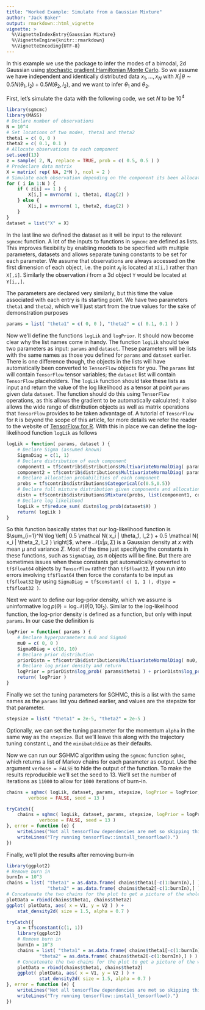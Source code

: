 ```yaml
---
title: "Worked Example: Simulate from a Gaussian Mixture"
author: "Jack Baker"
output: rmarkdown::html_vignette
vignette: >
  %\VignetteIndexEntry{Gaussian Mixture}
  %\VignetteEngine{knitr::rmarkdown}
  %\VignetteEncoding{UTF-8}
---
```


In this example we use the package to infer the modes of a bimodal, 2d Gaussian using [stochastic gradient Hamiltonian Monte Carlo](https://arxiv.org/pdf/1402.4102v2.pdf). So we assume we have independent and identically distributed data $x_1, \dots, x_N$ with $X_i | \theta \sim 0.5 N( \theta_1, I_2 ) + 0.5 N( \theta_2, I_2 )$, and we want to infer $\theta_1$ and $\theta_2$.

First, let's simulate the data with the following code, we set $N$ to be $10^4$
```r
library(sgmcmc)
library(MASS)
# Declare number of observations
N = 10^4
# Set locations of two modes, theta1 and theta2
theta1 = c( 0, 0 )
theta2 = c( 0.1, 0.1 )
# Allocate observations to each component
set.seed(13)
z = sample( 2, N, replace = TRUE, prob = c( 0.5, 0.5 ) )
# Predeclare data matrix
X = matrix( rep( NA, 2*N ), ncol = 2 )
# Simulate each observation depending on the component its been allocated
for ( i in 1:N ) {
    if ( z[i] == 1 ) {
        X[i,] = mvrnorm( 1, theta1, diag(2) )
    } else {
        X[i,] = mvrnorm( 1, theta2, diag(2) )
    }
}
dataset = list("X" = X)
```
In the last line we defined the dataset as it will be input to the relevant `sgmcmc` function. A lot of the inputs to functions in `sgmcmc` are defined as lists. This improves flexibility by enabling models to be specified with multiple parameters, datasets and allows separate tuning constants to be set for each parameter. We assume that observations are always accessed on the first dimension of each object, i.e. the point $x_i$ is located at `X[i,]` rather than `X[,i]`. Similarly the observation $i$ from a 3d object `Y` would be located at `Y[i,,]`.

The parameters are declared very similarly, but this time the value associated with each entry is its starting point. We have two parameters `theta1` and `theta2`, which we'll just start from the true values for the sake of demonstration purposes
```r
params = list( "theta1" = c( 0, 0 ), "theta2" = c( 0.1, 0.1 ) )
```

Now we'll define the functions `logLik` and `logPrior`. It should now become clear why the list names come in handy. The function `logLik` should take two parameters as input: `params` and `dataset`. These parameters will be lists with the same names as those you defined for `params` and `dataset` earlier. There is one difference though, the objects in the lists will have automatically been converted to `TensorFlow` objects for you. The `params` list will contain `TensorFlow` tensor variables; the `dataset` list will contain `TensorFlow` placeholders. The `logLik` function should take these lists as input and return the value of the log likelihood as a tensor at point `params` given data `dataset`. The function should do this using `TensorFlow` operations, as this allows the gradient to be automatically calculated; it also allows the wide range of distribution objects as well as matrix operations that `TensorFlow` provides to be taken advantage of. A tutorial of `TensorFlow` for `R` is beyond the scope of this article, for more details we refer the reader to the website of [TensorFlow for R](https://tensorflow.rstudio.com/). With this in place we can define the log-likelihood function `logLik` as follows
```r
logLik = function( params, dataset ) {
    # Declare Sigma (assumed known)
    SigmaDiag = c(1, 1)
    # Declare distribution of each component
    component1 = tf$contrib$distributions$MultivariateNormalDiag( params$theta1, SigmaDiag )
    component2 = tf$contrib$distributions$MultivariateNormalDiag( params$theta2, SigmaDiag )
    # Declare allocation probabilities of each component
    probs = tf$contrib$distributions$Categorical(c(0.5,0.5))
    # Declare full mixture distribution given components and allocation probabilities
    distn = tf$contrib$distributions$Mixture(probs, list(component1, component2))
    # Declare log likelihood
    logLik = tf$reduce_sum( distn$log_prob(dataset$X) )
    return( logLik )
}
```
So this function basically states that our log-likelihood function is $\sum_{i=1}^N \log \left[ 0.5 \mathcal N( x_i | \theta_1, I_2 ) + 0.5 \mathcal N( x_i | \theta_2, I_2 ) \right]$, where $\mathcal N( x | \mu, \Sigma )$ is a Gaussian density at $x$ with mean $\mu$ and variance $\Sigma$. Most of the time just specifying the constants in these functions, such as `SigmaDiag`, as `R` objects will be fine. But there are sometimes issues when these constants get automatically converted to `tf$float64` objects by `TensorFlow` rather than `tf$float32`. If you run into errors involving `tf$float64` then force the constants to be input as `tf$float32` by using `SigmaDiag = tf$constant( c( 1, 1 ), dtype = tf$float32 )`.

Next we want to define our log-prior density, which we assume is uninformative $\log p( \theta ) = \log \mathcal N(\theta | 0,10I_2)$. Similar to the log-likelihood function, the log-prior density is defined as a function, but only with input `params`. In our case the definition is
```r
logPrior = function( params ) {
    # Declare hyperparameters mu0 and Sigma0
    mu0 = c( 0, 0 )
    Sigma0Diag = c(10, 10)
    # Declare prior distribution
    priorDistn = tf$contrib$distributions$MultivariateNormalDiag( mu0, Sigma0Diag )
    # Declare log prior density and return
    logPrior = priorDistn$log_prob( params$theta1 ) + priorDistn$log_prob( params$theta2 )
    return( logPrior )
}
```

Finally we set the tuning parameters for SGHMC, this is a list with the same names as the `params` list you defined earlier, and values are the stepsize for that parameter.
```r
stepsize = list( "theta1" = 2e-5, "theta2" = 2e-5 )
```
Optionally, we can set the tuning parameter for the momentum `alpha` in the same way as the `stepsize`. But we'll leave this along with the trajectory tuning constant `L`, and the `minibatchSize` as their defaults.

Now we can run our SGHMC algorithm using the `sgmcmc` function `sghmc`, which returns a list of Markov chains for each parameter as output. Use the argument `verbose = FALSE` to hide the output of the function. To make the results reproducible we'll set the seed to 13. We'll set the number of iterations as `11000` to allow for `1000` iterations of burn-in.
```r
chains = sghmc( logLik, dataset, params, stepsize, logPrior = logPrior, nIters = 11000, 
        verbose = FALSE, seed = 13 )
```

```r
tryCatch({
    chains = sghmc( logLik, dataset, params, stepsize, logPrior = logPrior, nIters = 11000, 
            verbose = FALSE, seed = 13 )
}, error = function (e) { 
    writeLines("Not all tensorflow dependencies are met so skipping this...")
    writeLines("Try running tensorflow::install_tensorflow().")
})
```

Finally, we'll plot the results after removing burn-in
```r
library(ggplot2)
# Remove burn in
burnIn = 10^3
chains = list( "theta1" = as.data.frame( chains$theta1[-c(1:burnIn),] ),
               "theta2" = as.data.frame( chains$theta2[-c(1:burnIn),] ) )
# Concatenate the two chains for the plot to get a picture of the whole distribution
plotData = rbind(chains$theta1, chains$theta2)
ggplot( plotData, aes( x = V1, y = V2 ) ) +
    stat_density2d( size = 1.5, alpha = 0.7 )
```

```r
tryCatch({
    a = tf$constant(c(1, 1))
    library(ggplot2)
    # Remove burn in
    burnIn = 10^3
    chains = list( "theta1" = as.data.frame( chains$theta1[-c(1:burnIn),] ),
            "theta2" = as.data.frame( chains$theta2[-c(1:burnIn),] ) )
    # Concatenate the two chains for the plot to get a picture of the whole distribution
    plotData = rbind(chains$theta1, chains$theta2)
    ggplot( plotData, aes( x = V1, y = V2 ) ) +
            stat_density2d( size = 1.5, alpha = 0.7 )
}, error = function (e) { 
    writeLines("Not all tensorflow dependencies are met so skipping this...")
    writeLines("Try running tensorflow::install_tensorflow().")
})
```
